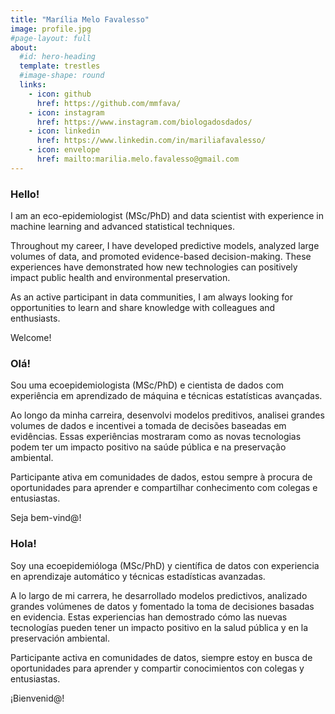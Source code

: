 ```yaml
---
title: "Marília Melo Favalesso"
image: profile.jpg
#page-layout: full
about:
  #id: hero-heading
  template: trestles
  #image-shape: round
  links:
    - icon: github
      href: https://github.com/mmfava/
    - icon: instagram
      href: https://www.instagram.com/biologadosdados/
    - icon: linkedin
      href: https://www.linkedin.com/in/mariliafavalesso/
    - icon: envelope
      href: mailto:marilia.melo.favalesso@gmail.com
---
```



::: panel-tabset
### Hello!

I am an eco-epidemiologist (MSc/PhD) and data scientist with experience in machine learning and advanced statistical techniques.

Throughout my career, I have developed predictive models, analyzed large volumes of data, and promoted evidence-based decision-making. These experiences have demonstrated how new technologies can positively impact public health and environmental preservation.

As an active participant in data communities, I am always looking for opportunities to learn and share knowledge with colleagues and enthusiasts.

Welcome! 

### Olá!

Sou uma ecoepidemiologista (MSc/PhD) e cientista de dados com experiência em aprendizado de máquina e técnicas estatísticas avançadas.

Ao longo da minha carreira, desenvolvi modelos preditivos, analisei grandes volumes de dados e incentivei a tomada de decisões baseadas em evidências. Essas experiências mostraram como as novas tecnologias podem ter um impacto positivo na saúde pública e na preservação ambiental.

Participante ativa em comunidades de dados, estou sempre à procura de oportunidades para aprender e compartilhar conhecimento com colegas e entusiastas.

Seja bem-vind@! 

### Hola!

Soy una ecoepidemióloga (MSc/PhD) y científica de datos con experiencia en aprendizaje automático y técnicas estadísticas avanzadas.

A lo largo de mi carrera, he desarrollado modelos predictivos, analizado grandes volúmenes de datos y fomentado la toma de decisiones basadas en evidencia. Estas experiencias han demostrado cómo las nuevas tecnologías pueden tener un impacto positivo en la salud pública y en la preservación ambiental.

Participante activa en comunidades de datos, siempre estoy en busca de oportunidades para aprender y compartir conocimientos con colegas y entusiastas.

¡Bienvenid@!

:::